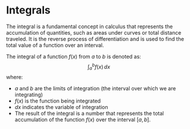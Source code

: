 # Integrals

The integral is a fundamental concept in calculus that represents the accumulation of quantities, such as areas under curves or total distance traveled. It is the reverse process of differentiation and is used to find the total value of a function over an interval.

The integral of a function $f(x)$ from $a$ to $b$ is denoted as:
$$
\int_{a}^{b} f(x) \, dx
$$
where:
- $a$ and $b$ are the limits of integration (the interval over which we are integrating)
- $f(x)$ is the function being integrated
- $dx$ indicates the variable of integration
- The result of the integral is a number that represents the total accumulation of the function $f(x)$ over the interval $[a, b]$.